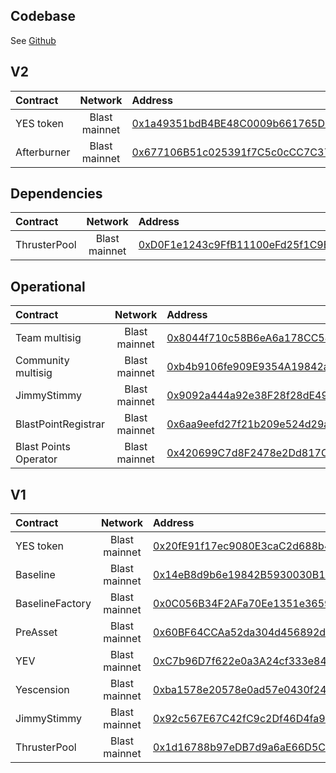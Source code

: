 ## Codebase
See [Github](https://github.com/0xbaseline)

## V2
| Contract        |  Network       | Address |
| :---------------| :------------: | :-------|
| YES token    | Blast mainnet  | [0x1a49351bdB4BE48C0009b661765D01ed58E8C2d8](https://blastscan.io/address/0x1a49351bdB4BE48C0009b661765D01ed58E8C2d8) |
| Afterburner    | Blast mainnet  | [0x677106B51c025391f7C5c0cCC7C37f15E95f1A32](https://blastscan.io/address/0x677106B51c025391f7C5c0cCC7C37f15E95f1A32) |


## Dependencies
| Contract     | Network | Address |
| :---------------| :------------: | :-------|
| ThrusterPool    | Blast mainnet  | [0xD0F1e1243c9FfB11100eFd25f1C9Ef7Ca956dC13](https://blastscan.io/address/0xD0F1e1243c9FfB11100eFd25f1C9Ef7Ca956dC13) |

## Operational
| Contract     | Network | Address |
| :---------------| :------------: | :-------|
| Team multisig   | Blast mainnet  | [0x8044f710c58B6eA6a178CC540f9F1Cd758F7d1B2](https://blastscan.io/address/0x8044f710c58B6eA6a178CC540f9F1Cd758F7d1B2) |
| Community multisig | Blast mainnet | [0xb4b9106fe909E9354A19842a31ffB611D48A92d0](https://blastscan.io/address/0xb4b9106fe909E9354A19842a31ffB611D48A92d0) |
| JimmyStimmy     |  Blast mainnet | [0x9092a444a92e38F28f28dE49dA3FF6C760d9E568](https://blastscan.io/address/0x9092a444a92e38F28f28dE49dA3FF6C760d9E568) |
| BlastPointRegistrar |  Blast mainnet | [0x6aa9eefd27f21b209e524d29a1c03d06ed130cec](https://blastscan.io/address/0x6aa9eefd27f21b209e524d29a1c03d06ed130cec) |
| Blast Points Operator |  Blast mainnet | [0x420699C7d8F2478e2Dd817C19E3dE492dBfC6408](https://blastscan.io/address/0x420699C7d8F2478e2Dd817C19E3dE492dBfC6408) |


## V1
| Contract     | Network | Address |
| :---------------| :------------: | :-------|
| YES token       | Blast mainnet  | [0x20fE91f17ec9080E3caC2d688b4EcB48C5aC3a9C](https://blastscan.io/address/0x20fE91f17ec9080E3caC2d688b4EcB48C5aC3a9C) |
| Baseline        | Blast mainnet  | [0x14eB8d9b6e19842B5930030B18c50B0391561f27](https://blastscan.io/address/0x14eB8d9b6e19842B5930030B18c50B0391561f27) |
| BaselineFactory | Blast mainnet  | [0x0C056B34F2AFa70Ee1351e3659DFBD2097765275](https://blastscan.io/address/0x0C056B34F2AFa70Ee1351e3659DFBD2097765275) |
| PreAsset        | Blast mainnet  | [0x60BF64CCAa52da304d456892dC0A8f1C5B159f61](https://blastscan.io/address/0x60BF64CCAa52da304d456892dC0A8f1C5B159f61) |
| YEV             | Blast mainnet  | [0xC7b96D7f622e0a3A24cf333e84C29e36955f25BB](https://blastscan.io/address/0xC7b96D7f622e0a3A24cf333e84C29e36955f25BB) |
| Yescension      | Blast mainnet  | [0xba1578e20578e0ad57e0430f241c9fcd76acd026](https://blastscan.io/address/0xba1578e20578e0ad57e0430f241c9fcd76acd026) |
| JimmyStimmy     |  Blast mainnet | [0x92c567E67C42fC9c2Df46D4fa944BD62C166d661](https://blastscan.io/address/0x92c567E67C42fC9c2Df46D4fa944BD62C166d661) |
| ThrusterPool    | Blast mainnet  | [0x1d16788b97eDB7d9a6aE66D5C5C16469037Faa00](https://blastscan.io/address/0x1d16788b97eDB7d9a6aE66D5C5C16469037Faa00) |

